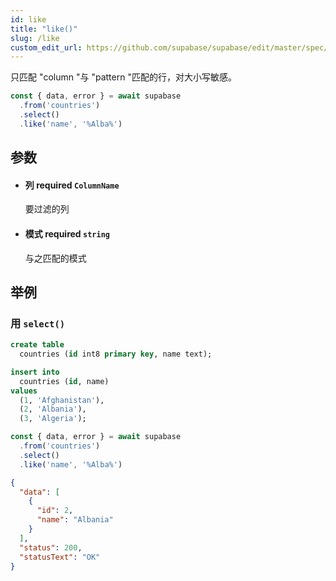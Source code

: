 ```yaml
---
id: like
title: "like()"
slug: /like
custom_edit_url: https://github.com/supabase/supabase/edit/master/spec/supabase_js_v2.yml
---
```


只匹配 "column "与 "pattern "匹配的行，对大小写敏感。

```ts
const { data, error } = await supabase
  .from('countries')
  .select()
  .like('name', '%Alba%')
```


## 参数


<ul className="method-list-group">
  
<li className="method-list-item">
  <h4 className="method-list-item-label">
    <span className="method-list-item-label-name">
      列
    </span>
    <span className="method-list-item-label-badge required">
      required
    </span>
    <span className="method-list-item-validation">
      <code>ColumnName</code>
    </span>
  </h4>
  <div class="method-list-item-description">

要过滤的列

  </div>
  
</li>


<li className="method-list-item">
  <h4 className="method-list-item-label">
    <span className="method-list-item-label-name">
      模式
    </span>
    <span className="method-list-item-label-badge required">
      required
    </span>
    <span className="method-list-item-validation">
      <code>string</code>
    </span>
  </h4>
  <div class="method-list-item-description">

与之匹配的模式

  </div>
  
</li>

</ul>














## 举例

### 用 `select()`

<Tabs scrollable size="small" type="underlined" defaultActiveId="schema">
<TabPanel id="schema" label="Schema">

  ```sql
  create table
    countries (id int8 primary key, name text);

  insert into
    countries (id, name)
  values
    (1, 'Afghanistan'),
    (2, 'Albania'),
    (3, 'Algeria');
  ```

</TabPanel>
<TabPanel id="js" label="JavaScript">

  ```ts
  const { data, error } = await supabase
    .from('countries')
    .select()
    .like('name', '%Alba%')
  ```

</TabPanel>
<TabPanel id="result" label="Result">

  ```json
  {
    "data": [
      {
        "id": 2,
        "name": "Albania"
      }
    ],
    "status": 200,
    "statusText": "OK"
  }
  ```

</TabPanel>
</Tabs>
